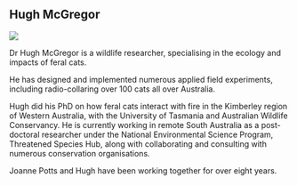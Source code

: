
## Hugh McGregor

![](images/clipboard-2257415114.png)

Dr Hugh McGregor is a wildlife researcher, specialising in the ecology and impacts of feral cats.

He has designed and implemented numerous applied field experiments, including radio-collaring over 100 cats all over Australia.

Hugh did his PhD on how feral cats interact with fire in the Kimberley region of Western Australia, with the University of Tasmania and Australian Wildlife Conservancy. He is currently working in remote South Australia as a post-doctoral researcher under the National Environmental Science Program, Threatened Species Hub, along with collaborating and consulting with numerous conservation organisations.

Joanne Potts and Hugh have been working together for over eight years.
